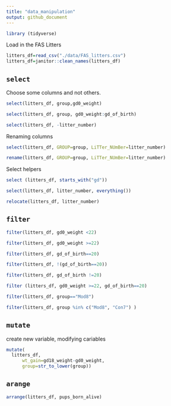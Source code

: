 ```yaml
---
title: "data_manipulation"
output: github_document
---
```




```r
library (tidyverse)
```

Load in the FAS Litters

```r
litters_df=read_csv("./data/FAS_litters.csv")
litters_df=janitor::clean_names(litters_df)
```
## `select`

Choose some columns and not others.

```r
select(litters_df, group,gd0_weight)
```

```r
select(litters_df, group, gd0_weight:gd_of_birth)
```
```r
select(litters_df, -litter_number)
```
Renaming columns

```r
select(litters_df, GROUP=group, LiTTer_NUmBer=litter_number)
```
```r
rename(litters_df, GROUP=group, LiTTer_NUmBer=litter_number)
```

Select helpers

```r
select (litters_df, starts_with("gd"))
```
```r
select(litters_df, litter_number, everything())
```
```r
relocate(litters_df, litter_number)
```
## `filter`

```r
filter(litters_df, gd0_weight <22)
```

```r
filter(litters_df, gd0_weight >=22)
```

```r
filter(litters_df, gd_of_birth==20)
```
```r
filter(litters_df, !(gd_of_birth==20))
```
```r
filter(litters_df, gd_of_birth !=20)
```
```r
filter (litters_df, gd0_weight >=22, gd_of_birth==20)
```
```r
filter(litters_df, group=="Mod8")
```

```r
filter(litters_df, group %in% c("Mod8", "Con7") )
```
## `mutate`

create new variable, modifying cariables

```r
mutate(
  litters_df, 
      wt_gain=gd18_weight-gd0_weight,
      group=str_to_lower(group))
```
## `arange`

```r

arrange(litters_df, pups_born_alive)
```

